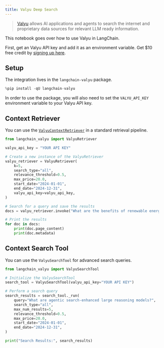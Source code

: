 ```yaml
---
title: Valyu Deep Search
---
```


>[Valyu](https://www.valyu.network/) allows AI applications and agents to search the internet and proprietary data sources for relevant LLM ready information.

This notebook goes over how to use Valyu in LangChain.

First, get an Valyu API key and add it as an environment variable. Get $10 free credit  by [signing up here](https://platform.valyu.network/).

## Setup

The integration lives in the `langchain-valyu` package.

```python
%pip install -qU langchain-valyu
```

In order to use the package, you will also need to set the `VALYU_API_KEY` environment variable to your Valyu API key.

## Context Retriever

You can use the [`ValyuContextRetriever`](https://pypi.org/project/langchain-valyu/) in a standard retrieval pipeline.

```python
from langchain_valyu import ValyuRetriever

valyu_api_key = "YOUR API KEY"

# Create a new instance of the ValyuRetriever
valyu_retriever = ValyuRetriever(
    k=5,
    search_type="all",
    relevance_threshold=0.5,
    max_price=20.0,
    start_date="2024-01-01",
    end_date="2024-12-31",
    valyu_api_key=valyu_api_key,
)

# Search for a query and save the results
docs = valyu_retriever.invoke("What are the benefits of renewable energy?")

# Print the results
for doc in docs:
    print(doc.page_content)
    print(doc.metadata)
```

## Context Search Tool

You can use the `ValyuSearchTool` for advanced search queries.

```python
from langchain_valyu import ValyuSearchTool

# Initialize the ValyuSearchTool
search_tool = ValyuSearchTool(valyu_api_key="YOUR API KEY")

# Perform a search query
search_results = search_tool._run(
    query="What are agentic search-enhanced large reasoning models?",
    search_type="all",
    max_num_results=5,
    relevance_threshold=0.5,
    max_price=20.0,
    start_date="2024-01-01",
    end_date="2024-12-31",
)

print("Search Results:", search_results)
```
